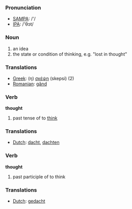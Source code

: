 === Pronunciation ===
*[[w:SAMPA|SAMPA]]: /'/
*[[w:IPA|IPA]]: /'θɔt/

===Noun===
#an idea
#the state or condition of thinking, e.g. "lost in thought"

===Translations===
*[[Greek]]: (η) [[σκέψη]] (skepsi) (2)
*[[Romanian]]: [[gând]]
=== Verb ===

'''thought'''

# past tense of to [[think]]

=== Translations ===
*[[Dutch]]: [[dacht]], [[dachten]]

=== Verb ===

'''thought'''

# past participle of to think

=== Translations ===
*[[Dutch]]: [[gedacht]]